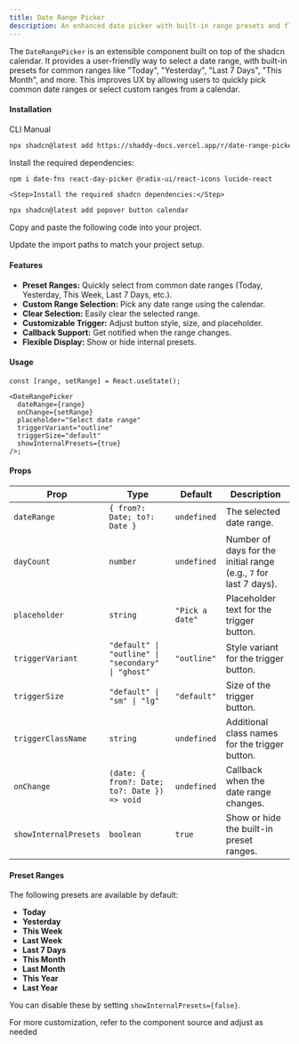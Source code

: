 ```yaml
---
title: Date Range Picker
description: An enhanced date picker with built-in range presets and flexible UX.
---
```


The `DateRangePicker` is an extensible component built on top of the shadcn calendar. It provides a user-friendly way to select a date range, with built-in presets for common ranges like "Today", "Yesterday", "Last 7 Days", "This Month", and more. This improves UX by allowing users to quickly pick common date ranges or select custom ranges from a calendar.

<ComponentPreview name="date-range-picker-demo" />

#### Installation

<CodeTabs>

<TabsList>
  <TabsTrigger value="cli">CLI</TabsTrigger>
  <TabsTrigger value="manual">Manual</TabsTrigger>
</TabsList>

<TabsContent value="cli">

```bash
npx shadcn@latest add https://shaddy-docs.vercel.app/r/date-range-picker
```

</TabsContent>

<TabsContent value="manual">

<Steps>
    <Step>Install the required dependencies:</Step>

```bash
npm i date-fns react-day-picker @radix-ui/react-icons lucide-react
```

    <Step>Install the required shadcn dependencies:</Step>

```bash
npx shadcn@latest add popover button calendar
```

<Step>Copy and paste the following code into your project.</Step>

<ComponentSource name="date-range-picker" />

<Step>Update the import paths to match your project setup.</Step>

</Steps>

</TabsContent>

</CodeTabs>

#### Features

- **Preset Ranges:** Quickly select from common date ranges (Today, Yesterday, This Week, Last 7 Days, etc.).
- **Custom Range Selection:** Pick any date range using the calendar.
- **Clear Selection:** Easily clear the selected range.
- **Customizable Trigger:** Adjust button style, size, and placeholder.
- **Callback Support:** Get notified when the range changes.
- **Flexible Display:** Show or hide internal presets.

#### Usage

```tsx
const [range, setRange] = React.useState();

<DateRangePicker
  dateRange={range}
  onChange={setRange}
  placeholder="Select date range"
  triggerVariant="outline"
  triggerSize="default"
  showInternalPresets={true}
/>;
```

#### Props

| Prop                  | Type                                               | Default         | Description                                                       |
| --------------------- | -------------------------------------------------- | --------------- | ----------------------------------------------------------------- |
| `dateRange`           | `{ from?: Date; to?: Date }`                       | `undefined`     | The selected date range.                                          |
| `dayCount`            | `number`                                           | `undefined`     | Number of days for the initial range (e.g., `7` for last 7 days). |
| `placeholder`         | `string`                                           | `"Pick a date"` | Placeholder text for the trigger button.                          |
| `triggerVariant`      | `"default" \| "outline" \| "secondary" \| "ghost"` | `"outline"`     | Style variant for the trigger button.                             |
| `triggerSize`         | `"default" \| "sm" \| "lg"`                        | `"default"`     | Size of the trigger button.                                       |
| `triggerClassName`    | `string`                                           | `undefined`     | Additional class names for the trigger button.                    |
| `onChange`            | `(date: { from?: Date; to?: Date }) => void`       | `undefined`     | Callback when the date range changes.                             |
| `showInternalPresets` | `boolean`                                          | `true`          | Show or hide the built-in preset ranges.                          |

#### Preset Ranges

The following presets are available by default:

- **Today**
- **Yesterday**
- **This Week**
- **Last Week**
- **Last 7 Days**
- **This Month**
- **Last Month**
- **This Year**
- **Last Year**

You can disable these by setting `showInternalPresets={false}`.

For more customization, refer to the component source and adjust as needed
